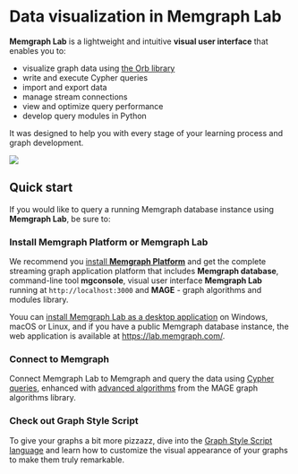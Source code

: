 
# Data visualization in Memgraph Lab

**Memgraph Lab** is a lightweight and intuitive **visual user interface** that
enables you to:

- visualize graph data using [the Orb library](https://github.com/memgraph/orb)
- write and execute Cypher queries
- import and export data
- manage stream connections
- view and optimize query performance
- develop query modules in Python

It was designed to help you with every stage of your learning process and graph
development.

![](/pages/data-visualization/lab-graph.png)

## Quick start

If you would like to query a running Memgraph database instance using **Memgraph
Lab**, be sure to:

<Steps>

### Install Memgraph Platform or Memgraph Lab

We recommend you [install **Memgraph
Platform**](/getting-started/install-memgraph) and get the complete streaming
graph application platform that includes **Memgraph database**, command-line
tool **mgconsole**, visual user interface **Memgraph Lab** running at
`http://localhost:3000` and **MAGE** - graph algorithms and modules library.

Youu can [install Memgraph Lab as a desktop
application](/data-visualization/install-and-connect#install-memgraph-lab-desktop-application)
on Windows, macOS or Linux, and if you have a public Memgraph database instance,
the web application is available at https://lab.memgraph.com/. 

### Connect to Memgraph

Connect Memgraph Lab to Memgraph and query the data using [Cypher
queries](/querying), enhanced with [advanced algorithms](/advanced-algorithms)
from the MAGE graph algorithms library.

### Check out Graph Style Script

To give your graphs a bit more pizzazz, dive into the [Graph Style Script
language](/data-visualization/graph-style-script) and learn how to customize the visual
appearance of your graphs to make them truly remarkable.

</Steps>